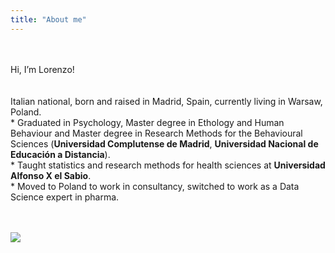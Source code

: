```yaml
---
title: "About me"
---
```



<div class="col-xs-12 col-sm-7">
<br/>
<br/>
Hi, I'm Lorenzo! 
<br/>
<br/>   
 Italian national, born and raised in Madrid, Spain, currently living in Warsaw, Poland.   
* Graduated in Psychology, Master degree in Ethology and Human Behaviour and Master degree in Research Methods for the Behavioural Sciences (**Universidad Complutense de Madrid**, **Universidad Nacional de Educación a Distancia**).   
* Taught statistics and research methods for health sciences at **Universidad Alfonso X el Sabio**.   
* Moved to Poland to work in consultancy, switched to work as a Data Science expert in pharma. 
</div>
<div class="col-xs-12 col-sm-5 text-center">
<br/>
<br/>
![](lor.png)
</div>

